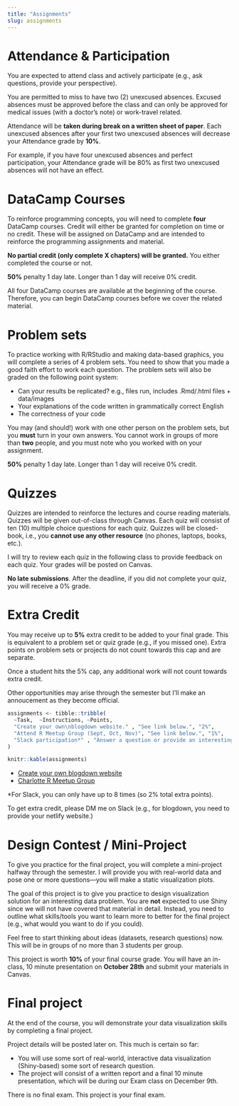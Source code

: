 ```yaml
---
title: "Assignments"
slug: assignments
---
```


# Attendance & Participation

You are expected to attend class and actively participate (e.g., ask questions, provide your perspective). 

You are permitted to miss to have two (2) unexcused absences. Excused absences must be approved before the class and can only be approved for medical issues (with a doctor's note) or work-travel related.

Attendance will be **taken during break on a written sheet of paper**. Each unexcused absences after your first two unexcused absences will decrease your Attendance grade by **10%**.

For example, if you have four unexcused absences and perfect participation, your Attendance grade will be 80% as first two unexcused absences will not have an effect.

# DataCamp Courses

<span class="newthought">To reinforce programming concepts, </span> you will need to complete **four** DataCamp courses. Credit will either be granted for completion on time or no credit. These will be assigned on DataCamp and are intended to reinforce the programming assignments and material. 

**No partial credit (only complete X chapters) will be granted.** You either completed the course or not.

**50%** penalty 1 day late. Longer than 1 day will receive 0% credit. 

All four DataCamp courses are available at the beginning of the course. Therefore, you can begin DataCamp courses before we cover the related material.

# Problem sets

<span class="newthought">To practice working with R/RStudio</span> and making data-based graphics, you will complete a series of 4 problem sets. You need to show that you made a good faith effort to work each question. The problem sets will also be graded on the following point system:

- Can your results be replicated? e.g., files run, includes .Rmd/.html files + data/images
- Your explanations of the code written in grammatically correct English 
- The correctness of your code

You may (and should!) work with one other person on the problem sets, but you **must** turn in your own answers. You cannot work in groups of more than **two** people, and you must note who you worked with on your assignment.

**50%** penalty 1 day late. Longer than 1 day will receive 0% credit. 

# Quizzes

<span class="newthought">Quizzes</span> are intended to reinforce the lectures and course reading materials. Quizzes will be given out-of-class through Canvas. Each quiz will consist of ten (10) multiple choice questions for each quiz. Quizzes will be closed-book, i.e., you **cannot use any other resource** (no phones, laptops, books, etc.).

I will try to review each quiz in the following class to provide feedback on each quiz. Your grades will be posted on Canvas.

**No late submissions**. After the deadline, if you did not complete your quiz, you will receive a 0% grade. 

# Extra Credit

You may receive up to **5%** extra credit to be added to your final grade. This is equivalent to a problem set or quiz grade (e.g., if you missed one). Extra points on problem sets or projects do not count towards this cap and are separate.

Once a student hits the 5% cap, any additional work will not count towards extra credit.

Other opportunities may arise through the semester but I'll make an annoucement as they become official.

```r
assignments <- tibble::tribble(
  ~Task,  ~Instructions, ~Points,
  "Create your own\nblogdown website." , "See link below.", "2%",
  "Attend R Meetup Group (Sept, Oct, Nov)", "See link below.", "1%",
  "Slack participation*" , "Answer a question or provide an interesting post/finding. You'll only get credit if I respond #slackextracredit.", "0.25%"
) 

knitr::kable(assignments)
```

- [Create your own blogdown website](../../assignment/01-extra-credit/)
- [Charlotte R Meetup Group](https://www.meetup.com/Charlotte-R-Users-Group/)

*For Slack, you can only have up to 8 times (so 2% total extra points).

To get extra credit, please DM me on Slack (e.g., for blogdown, you need to provide your netlify website.)

# Design Contest / Mini-Project

<span class="newthought">To give you practice for the final project</span>, you will complete a mini-project halfway through the semester. I will provide you with real-world data and pose one or more questions—you will make a static visualization plots.

The goal of this project is to give you practice to design visualization solution for an interesting data problem. You are **not** expected to use Shiny since we will not have covered that material in detail. Instead, you need to outline what skills/tools you want to learn more to better for the final project (e.g., what would you want to do if you could).

Feel free to start thinking about ideas (datasets, research questions) now. This will be in groups of no more than 3 students per group.

This project is worth **10%** of your final course grade. You will have an in-class, 10 minute presentation on **October 28th** and submit your materials in Canvas.

# Final project

<span class="newthought">At the end of the course,</span> you will demonstrate your data visualization skills by completing a final project.

Project details will be posted later on. This much is certain so far:

- You will use some sort of real-world, interactive data visualization (Shiny-based) some sort of research question.
- The project will consist of a written report and a final 10 minute presentation, which will be during our Exam class on December 9th.

There is no final exam. This project is your final exam.
